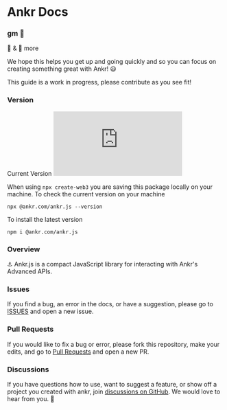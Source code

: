 
# Ankr Docs

### gm 🫡

🧱 & 🚀 more

We hope this helps you get up and going quickly and so you can focus on creating something great with Ankr! 😃

This guide is a work in progress, please contribute as you see fit!

### Version

Current Version [![Version](https://img.shields.io/npm/v/@ankr.com/ankr.js)](https://www.npmjs.com/package/@ankr.com/ankr.js)

When using `npx create-web3` you are saving this package locally on your machine. To check the current version on your machine

<Code>npx @ankr.com/ankr.js --version</Code>

To install the latest version

<Code>npm i @ankr.com/ankr.js</Code>

### Overview

⚓️ Ankr.js is a compact JavaScript library for interacting with Ankr's Advanced APIs.

### Issues

If you find a bug, an error in the docs, or have a suggestion, please go to [ISSUES](https://github.com/jcstein/ankrdocs/issues/new/choose) and open a new issue.

### Pull Requests

If you would like to fix a bug or error, please fork this repository, make your edits, and go to [Pull Requests](https://github.com/jcstein/ankrdocs/compare) and open a new PR.

### Discussions

If you have questions how to use, want to suggest a feature, or show off a project you created with ankr, join [discussions on GitHub](https://github.com/jcstein/ankrdocs/discussions). We would love to hear from you. 🙂

